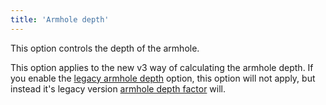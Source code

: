 ```yaml
---
title: 'Armhole depth'
---
```


This option controls the depth of the armhole.

This option applies to the new v3 way of calculating the armhole depth.
If you enable the [legacy armhole depth](/docs/designs/simone/options/legacyarmholedepth) option, this option will not apply, but instead it's legacy version [armhole depth factor](/docs/designs/simone/options/armholedepthfactor) will.
